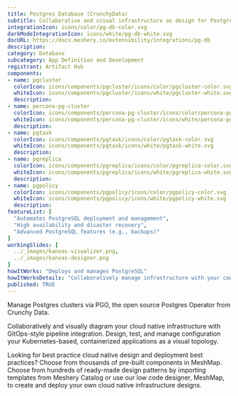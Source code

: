 ```yaml
---
title: Postgres Database (CrunchyData)
subtitle: Collaborative and visual infrastructure as design for Postgres Database (CrunchyData)
integrationIcon: icons/color/pg-db-color.svg
darkModeIntegrationIcon: icons/white/pg-db-white.svg
docURL: https://docs.meshery.io/extensibility/integrations/pg-db
description: 
category: Database
subcategory: App Definition and Development
registrant: Artifact Hub
components: 
- name: pgcluster
  colorIcon: icons/components/pgcluster/icons/color/pgcluster-color.svg
  whiteIcon: icons/components/pgcluster/icons/white/pgcluster-white.svg
  description: 
- name: percona-pg-cluster
  colorIcon: icons/components/percona-pg-cluster/icons/color/percona-pg-cluster-color.svg
  whiteIcon: icons/components/percona-pg-cluster/icons/white/percona-pg-cluster-white.svg
  description: 
- name: pgtask
  colorIcon: icons/components/pgtask/icons/color/pgtask-color.svg
  whiteIcon: icons/components/pgtask/icons/white/pgtask-white.svg
  description: 
- name: pgreplica
  colorIcon: icons/components/pgreplica/icons/color/pgreplica-color.svg
  whiteIcon: icons/components/pgreplica/icons/white/pgreplica-white.svg
  description: 
- name: pgpolicy
  colorIcon: icons/components/pgpolicy/icons/color/pgpolicy-color.svg
  whiteIcon: icons/components/pgpolicy/icons/white/pgpolicy-white.svg
  description: 
featureList: [
  "Automates PostgreSQL deployment and management",
  "High availability and disaster recovery",
  "Advanced PostgreSQL features (e.g., backups)"
]
workingSlides: [
  ../_images/kanvas-visualizer.png,
  ../_images/kanvas-designer.png
]
howItWorks: "Deploys and manages PostgreSQL"
howItWorksDetails: "Collaboratively manage infrastructure with your coworkers synchronously sharing the same designs."
published: TRUE
---
```

<p>
Manage Postgres clusters via PGO, the open source Postgres Operator from Crunchy Data.
</p>
<p>
    Collaboratively and visually diagram your cloud native infrastructure with GitOps-style pipeline integration. Design, test, and manage configuration your Kubernetes-based, containerized applications as a visual topology.
</p>
<p>
    Looking for best practice cloud native design and deployment best practices? Choose from thousands of pre-built components in MeshMap. Choose from hundreds of ready-made design patterns by importing templates from Meshery Catalog or use our low code designer, MeshMap, to create and deploy your own cloud native infrastructure designs.
</p>

